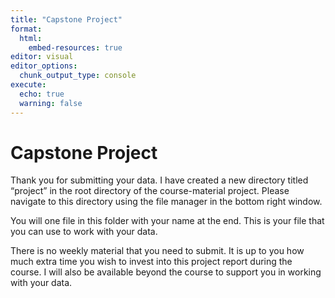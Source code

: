 ```yaml
---
title: "Capstone Project"
format:
  html:
    embed-resources: true
editor: visual
editor_options: 
  chunk_output_type: console
execute:
  echo: true
  warning: false
---
```


# Capstone Project

Thank you for submitting your data. I have created a new directory titled "project" in the root directory of the course-material project. Please navigate to this directory using the file manager in the bottom right window.

You will one file in this folder with your name at the end. This is your file that you can use to work with your data.

There is no weekly material that you need to submit. It is up to you how much extra time you wish to invest into this project report during the course. I will also be available beyond the course to support you in working with your data.
